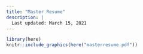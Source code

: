 ```yaml
---
title: "Master Resume"
description: |
  Last updated: March 15, 2021
---
```


```r
library(here)
knitr::include_graphics(here("masterresume.pdf"))

```

